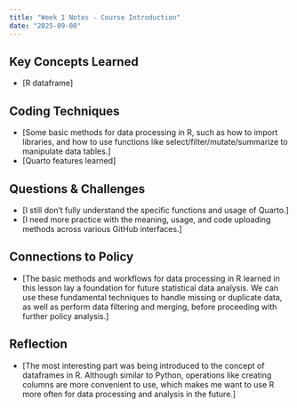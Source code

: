 ```yaml
---
title: "Week 1 Notes - Course Introduction"
date: "2025-09-08"
---
```


## Key Concepts Learned
- [R dataframe]

## Coding Techniques
- [Some basic methods for data processing in R, such as how to import libraries, and how to use functions like select/filter/mutate/summarize to manipulate data tables.]
- [Quarto features learned]

## Questions & Challenges
- [I still don’t fully understand the specific functions and usage of Quarto.]
- [I need more practice with the meaning, usage, and code uploading methods across various GitHub interfaces.]

## Connections to Policy
- [The basic methods and workflows for data processing in R learned in this lesson lay a foundation for future statistical data analysis. We can use these fundamental techniques to handle missing or duplicate data, as well as perform data filtering and merging, before proceeding with further policy analysis.]

## Reflection
- [The most interesting part was being introduced to the concept of dataframes in R. Although similar to Python, operations like creating columns are more convenient to use, which makes me want to use R more often for data processing and analysis in the future.]
